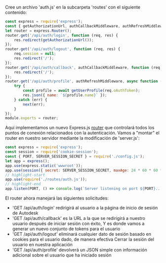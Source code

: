 Cree un archivo 'auth.js' en la subcarpeta 'routes' con el siguiente contenido:

```js title="routes/auth.js"
const express = require('express');
const { getAuthorizationUrl, authCallbackMiddleware, authRefreshMiddleware, getUserProfile } = require('../services/aps.js');
let router = express.Router();
router.get('/api/auth/login', function (req, res) {
    res.redirect(getAuthorizationUrl());
});
router.get('/api/auth/logout', function (req, res) {
    req.session = null;
    res.redirect('/');
});
router.get('/api/auth/callback', authCallbackMiddleware, function (req, res) {
    res.redirect('/');
});
router.get('/api/auth/profile', authRefreshMiddleware, async function (req, res, next) {
    try {
        const profile = await getUserProfile(req.oAuthToken);
        res.json({ name: `${profile.name}` });
    } catch (err) {
        next(err);
    }
});
module.exports = router;
```

Aquí implementamos un nuevo Express.js [router](http://expressjs.com/en/4x/api.html#router) que
controlará todos los puntos de conexión relacionados con la autenticación. Vamos a "montar" el router en nuestro servidor
mediante la modificación de 'server.js':

```js title="server.js"
const express = require('express');
const session = require('cookie-session');
const { PORT, SERVER_SESSION_SECRET } = require('./config.js');
let app = express();
app.use(express.static('wwwroot'));
app.use(session({ secret: SERVER_SESSION_SECRET, maxAge: 24 * 60 * 60 * 1000 }));
// highlight-start
app.use(require('./routes/auth.js'));
// highlight-end
app.listen(PORT, () => console.log(`Server listening on port ${PORT}...`));
```

El router ahora manejará las siguientes solicitudes:

- 'GET /api/auth/login' redirigirá al usuario a la página de inicio de sesión de Autodesk
- 'GET /api/auth/callback' es la URL a la que se redirigirá a nuestro usuario después de iniciar sesión con éxito,
Y es donde vamos a generar un nuevo conjunto de tokens para el usuario
- 'GET /api/auth/logout' eliminará cualquier dato de sesión basado en cookies para el usuario dado, de manera efectiva
Cerrar la sesión del usuario en nuestra aplicación
- 'GET /api/auth/profile' devolverá un JSON simple con información adicional sobre el usuario que ha iniciado sesión